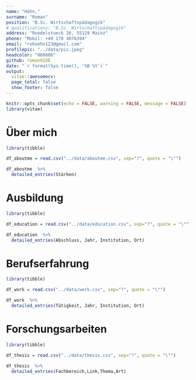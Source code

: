 ```yaml
---
name: "Höhn,"
surname: "Roman"
position: "B.Sc. Wirtschaftspädagogik"
# qualifications: "B.Sc. Wirtschaftspädagogik"
address: "Roedelstueck 26, 55129 Mainz"
phone: "Mobil: +49 178 4076394"
email: "rohoehn123@gmail.com"
profilepic: "../data/pic.jpeg"
headcolor: "060606"
github: roman91DE
date: "`r format(Sys.time(), '%B %Y')`"
output: 
  vitae::awesomecv:
  page_total: false
  show_footer: false
---
```


```r
knitr::opts_chunk$set(echo = FALSE, warning = FALSE, message = FALSE)
library(vitae)
```


# Über mich

```r
library(tibble)

df_aboutme = read.csv("../data/aboutme.csv", sep="?", quote = "\"")

df_aboutme  %>%
  detailed_entries(Stärken)
```

# Ausbildung

```r
library(tibble)

df_education = read.csv("../data/education.csv", sep="?", quote = "\"")

df_education  %>%
  detailed_entries(Abschluss, Jahr, Institution, Ort)
```

# Berufserfahrung

```r
library(tibble)

df_work = read.csv("../data/work.csv", sep="?", quote = "\"")

df_work  %>%
  detailed_entries(Tätigkeit, Jahr, Institution, Ort)
```

# Forschungsarbeiten

```r
library(tibble)

df_thesis = read.csv("../data/thesis.csv", sep="?", quote = "\"")

df_thesis  %>%
  detailed_entries(Fachbereich,Link,Thema,Art)
```


